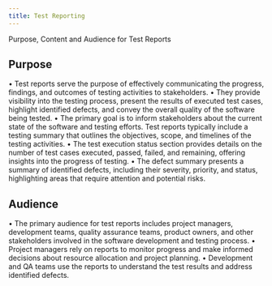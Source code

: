 ```yaml
---
title: Test Reporting
---
```



Purpose, Content and Audience for Test Reports

## Purpose

• Test reports serve the purpose of effectively communicating the progress, findings, and outcomes
of testing activities to stakeholders.
• They provide visibility into the testing process, present the results of executed test cases,
highlight identified defects, and convey the overall quality of the software being tested.
• The primary goal is to inform stakeholders about the current state of the software and testing
efforts.
Test reports typically include a testing summary that outlines the objectives, scope, and timelines
of the testing activities.
• The test execution status section provides details on the number of test cases executed, passed,
failed, and remaining, offering insights into the progress of testing.
• The defect summary presents a summary of identified defects, including their severity, priority,
and status, highlighting areas that require attention and potential risks.

## Audience

• The primary audience for test reports includes project managers, development teams, quality
assurance teams, product owners, and other stakeholders involved in the software development
and testing process.
• Project managers rely on reports to monitor progress and make informed decisions about
resource allocation and project planning.
• Development and QA teams use the reports to understand the test results and address identified
defects.

